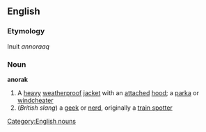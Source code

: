 ==English==
===Etymology===
Inuit ''annoraaq''
{{Wikipedia}}
===Noun===
'''anorak'''
#A [[heavy]] [[weatherproof]] [[jacket]] with an [[attached]] [[hood]]; a [[parka]] or [[windcheater]]
#(''British slang'') a [[geek]] or [[nerd]], originally a [[train spotter]]
{{wikipediapar|anorak (slang)}}
[[Category:English nouns]]